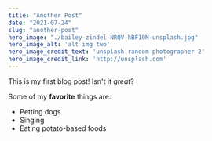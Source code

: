 ```yaml
---
title: "Another Post"
date: "2021-07-24"
slug: "another-post"
hero_image: "./bailey-zindel-NRQV-hBF10M-unsplash.jpg"
hero_image_alt: 'alt img two'
hero_image_credit_text: 'unsplash random photographer 2'
hero_image_credit_link: 'http://unsplash.com'
---
```


This is my first blog post! Isn't it *great*?

Some of my **favorite** things are:

* Petting dogs
* Singing
* Eating potato-based foods
